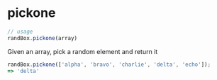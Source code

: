 # pickone

```js
// usage
randBox.pickone(array)
```

Given an array, pick a random element and return it

```js
randBox.pickone(['alpha', 'bravo', 'charlie', 'delta', 'echo']);
=> 'delta'
```
